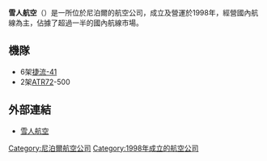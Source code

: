 {{Unreferenced|time=2022-05-31T09:36:19+00:00}}
{{Infobox_Airline |
airline= 雪人航空 <br> Yeti Airlines|
logo=|
logo_size=|
fleet_size=10|
destinations=29|
IATA=YT|
ICAO=NYT|
callsign=|
parent=|
founded=1998|
headquarters= [[尼泊爾|尼泊爾]][[加德滿都|加德滿都]]|
key_people=|
hubs=[[加德滿都國際機場|加德滿都國際機場]]|
focus_cities=|
frequent_flyer=|
lounge=|
country={{NEP}}|
website= http://www.yetiairlines.com
|image=Yeti Airlines Image.svg}}
'''雪人航空'''（{{lang-ne|यती एअरलाइन्स}}）是一所位於尼泊爾的航空公司，成立及營運於1998年，經營國內航線為主，佔據了超過一半的國內航線市場。

== 機隊 ==
*6架[[捷流-41|捷流-41]]
*2架[[ATR72|ATR72]]-500

== 外部連結 ==
*[http://www.yetiairlines.com/ 雪人航空]

[[Category:尼泊爾航空公司|Category:尼泊爾航空公司]]
[[Category:1998年成立的航空公司|Category:1998年成立的航空公司]]